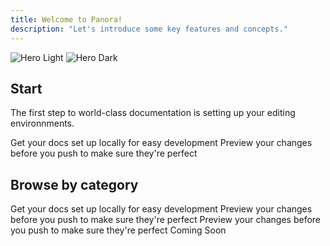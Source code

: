 ```yaml
---
title: Welcome to Panora!
description: "Let's introduce some key features and concepts."
---
```


<img
  className="block dark:hidden"
  src="/images/hero-light.svg"
  alt="Hero Light"
/>
<img
  className="hidden dark:block"
  src="/images/hero-dark.svg"
  alt="Hero Dark"
/>

## Start

The first step to world-class documentation is setting up your editing environnments.

<CardGroup cols={2}>
  <Card
    title="Edit Your Docs"
    icon="pen-to-square"
    href="https://mintlify.com/docs/quickstart"
  >
    Get your docs set up locally for easy development
  </Card>
  <Card
    title="Preview Changes"
    icon="image"
    href="https://mintlify.com/docs/development"
  >
    Preview your changes before you push to make sure they're perfect
  </Card>
</CardGroup>

## Browse by category

<CardGroup cols={4}>
  <Card
    title="CRM"
    icon="pen-to-square"
    href="https://mintlify.com/docs/quickstart"
  >
    Get your docs set up locally for easy development
  </Card>
  <Card
    title="Marketing Automation"
    icon="image"
    href="https://mintlify.com/docs/development"
  >
    Preview your changes before you push to make sure they're perfect
  </Card>
    <Card
    title="Ticketing"
    icon="image"
    href="https://mintlify.com/docs/development"
  >
    Preview your changes before you push to make sure they're perfect
  </Card>
    <Card
    title="File Storage"
    icon="image"
    href="https://mintlify.com/docs/development"
  >
  Coming Soon
  </Card>

</CardGroup>
